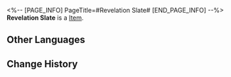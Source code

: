 <%-- [PAGE_INFO]
PageTitle=#Revelation Slate#
[END_PAGE_INFO] --%>
{{Item Infobox
|title       = Revelation Slate
|id          = 140271
|image       = Item Revelation Slate.png
|type        = 
|invCategory = Missions
|rarity      = 3
|effect      = 
|description = A special stone slate left by the Vidyadhara. There seems to be information about certain "sequences" hidden in its mottled markings.
}}
{{Description|1=''"Follow the lights, as the stone describes."''}}
'''Revelation Slate''' is a [[Item]].

==Other Languages==
{{Other Languages
|en   = Revelation Slate
|zhs  = 昭言石板
|zht  = 昭言石板
|ja   = 昭言の石版
|ko   = 계시 석판
|es   = Losa de la revelación
|fr   = Dalle de révélation
|ru   = Плитка откровения
|th   = แผ่นหินประจักษ์แจ้ง
|vi   = Phiến Đá Chỉ Dẫn
|de   = Schiefer der Enthüllung
|id   = Prasasti Pengungkapan
|pt   = Placa da Revelação
}}

==Change History==
{{Change History|2.0}}
